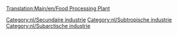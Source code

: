 [[Translation:Main/en/Food Processing Plant]]
{{nl/Industrieën|image=Foodprocplant.png
|name=Voedselfabriek
|climates=[[Main/en/Klimaat/Nl#Subtropisch|Subtropisch]], [[Main/en/Klimaat/Nl#Subarctisch|Subarctisch]].
|accepts=[[Main/nl/Vee|levende have (vee)]], [[Main/nl/Tarwe|tarwe]] (Subarctisch alleen). [[Main/nl/Fruit|fruit]], [[Main/nl/Mais|mais]] (Subtropisch alleen)
|produces=[[Main/nl/Voedsel|Voedsel]]
|notes=Niet aanwezig in [[Main/en/Klimaat/Nl#Gematigd|gematigd klimaat]]. Voedsel is nodig voor gemeenten boven de sneeuwlijn om te kunnen groeien in het subarctische klimaat. In het subtropisch klimaat zijn voedsel en water nodig om steden in de woestijn te laten groeien. 
}}

{{nl/Navbox Industrieën}}
[[Category:nl/Secundaire industrie]]
[[Category:nl/Subtropische industrie]]
[[Category:nl/Subarctische industrie]]